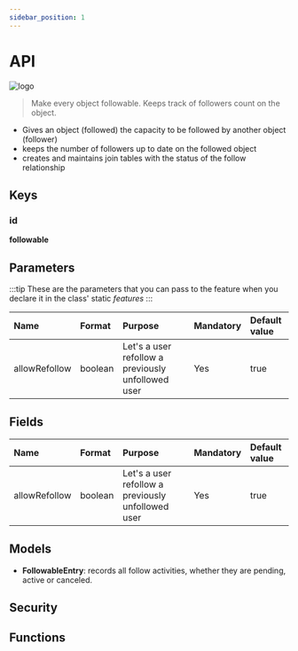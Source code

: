 ```yaml
---
sidebar_position: 1
---
```


# API

![logo](./assets/direction-sign-3.png)


> Make every object followable. Keeps track of followers count on the object.

- Gives an object (followed) the capacity to be followed by another object (follower) 
- keeps the number of followers up to date on the followed object
- creates and maintains join tables with the status of the follow relationship


## Keys

### id
**followable**

## Parameters
:::tip
These are the parameters that you can pass to the feature when you declare it in the class' static *features*
:::

| Name | Format | Purpose | Mandatory | Default value 
|:--|:--|:--|:--|:--|
| allowRefollow| boolean| Let's a user refollow a previously unfollowed user | Yes | true | 

## Fields
| Name | Format | Purpose | Mandatory | Default value 
|:--|:--|:--|:--|:--|
| allowRefollow| boolean| Let's a user refollow a previously unfollowed user | Yes | true | 

## Models
- **FollowableEntry**: records all follow activities, whether they are pending, active or canceled.

## Security

## Functions

